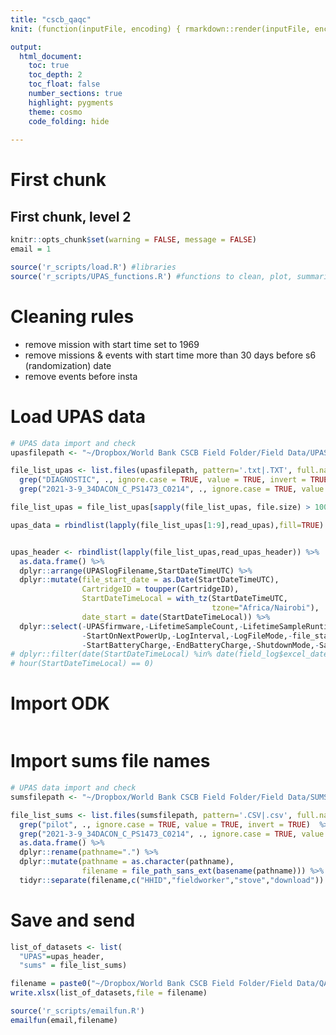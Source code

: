```yaml
---
title: "cscb_qaqc"
knit: (function(inputFile, encoding) { rmarkdown::render(inputFile, encoding = encoding, output_file = paste0(substr(inputFile,1,nchar(inputFile)-4),Sys.Date(),'.html')) })

output: 
  html_document:
    toc: true
    toc_depth: 2
    toc_float: false
    number_sections: true
    highlight: pygments 
    theme: cosmo
    code_folding: hide
    
---
```

# First chunk
## First chunk, level 2
```r
knitr::opts_chunk$set(warning = FALSE, message = FALSE)
email = 1

source('r_scripts/load.R') #libraries
source('r_scripts/UPAS_functions.R') #functions to clean, plot, summarize


```

# Cleaning rules

* remove mission with start time set to 1969
* remove missions & events with start time more than 30 days before s6 (randomization) date
* remove events before insta

# Load UPAS data
``` r

# UPAS data import and check
upasfilepath <- "~/Dropbox/World Bank CSCB Field Folder/Field Data/UPAS Data" 

file_list_upas <- list.files(upasfilepath, pattern='.txt|.TXT', full.names = T,recursive = T) %>% 
  grep("DIAGNOSTIC", ., ignore.case = TRUE, value = TRUE, invert = TRUE)  %>% 
  grep("2021-3-9_34DACON_C_PS1473_C0214", ., ignore.case = TRUE, value = TRUE, invert = TRUE)  

file_list_upas = file_list_upas[sapply(file_list_upas, file.size) > 10000]

upas_data = rbindlist(lapply(file_list_upas[1:9],read_upas),fill=TRUE) 


upas_header <- rbindlist(lapply(file_list_upas,read_upas_header)) %>% 
  as.data.frame() %>% 
  dplyr::arrange(UPASlogFilename,StartDateTimeUTC) %>% 
  dplyr::mutate(file_start_date = as.Date(StartDateTimeUTC),
                CartridgeID = toupper(CartridgeID),
                StartDateTimeLocal = with_tz(StartDateTimeUTC, 
                                             tzone="Africa/Nairobi"),
                date_start = date(StartDateTimeLocal)) %>%
  dplyr::select(-UPASfirmware,-LifetimeSampleCount,-LifetimeSampleRuntime,-GPSUTCOffset,ProgrammedStartDelay,-AppLock,-AppVersion,
                -StartOnNextPowerUp,-LogInterval,-LogFileMode,-file_start_date,-DutyCycleWindow,-GPSEnabled,-ProgrammedStartDelay,
                -StartBatteryCharge,-EndBatteryCharge,-ShutdownMode,-SampledRuntime,-VolumetricFlowRate,-FlowOffset)
# dplyr::filter(date(StartDateTimeLocal) %in% date(field_log$excel_datetime_start) | 
# hour(StartDateTimeLocal) == 0)

```

# Import ODK
```r




```

# Import sums file names
```r

# UPAS data import and check
sumsfilepath <- "~/Dropbox/World Bank CSCB Field Folder/Field Data/SUMS Data" 

file_list_sums <- list.files(sumsfilepath, pattern='.CSV|.csv', full.names = T,recursive = T) %>% 
  grep("pilot", ., ignore.case = TRUE, value = TRUE, invert = TRUE)  %>% 
  grep("2021-3-9_34DACON_C_PS1473_C0214", ., ignore.case = TRUE, value = TRUE, invert = TRUE) %>% 
  as.data.frame() %>% 
  dplyr::rename(pathname=".") %>% 
  dplyr::mutate(pathname = as.character(pathname),
                filename = file_path_sans_ext(basename(pathname))) %>% 
  tidyr::separate(filename,c("HHID","fieldworker","stove","download"))


```


# Save and send
```r


list_of_datasets <- list(
  "UPAS"=upas_header,
  "sums" = file_list_sums)

filename = paste0("~/Dropbox/World Bank CSCB Field Folder/Field Data/QA Reports/CSCB_QA_Report_",  Sys.Date(), ".xlsx")
write.xlsx(list_of_datasets,file = filename)

source('r_scripts/emailfun.R')
emailfun(email,filename)





```